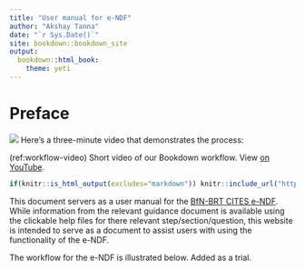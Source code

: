```yaml
--- 
title: "User manual for e-NDF"
author: "Akshay Tanna"
date: "`r Sys.Date()`"
site: bookdown::bookdown_site
output:
  bookdown::html_book:
    theme: yeti
---
```

# Preface{-}
![](images/eNDF_logo.png)
Here's a three-minute video that demonstrates the process:

(ref:workflow-video) Short video of our Bookdown workflow. View [on YouTube](https://youtu.be/8uFABzUG6Lw).

```r
if(knitr::is_html_output(excludes="markdown")) knitr::include_url("https://www.youtube.com/embed/8uFABzUG6Lw")
```


This document servers as a user manual for the [BfN-BRT CITES e-NDF](https://user.cites-endf.org). While information from the relevant guidance document is available using the clickable help files for there relevant step/section/question, this website is intended to serve as a document to assist users with using the functionality of the e-NDF.

The workflow for the e-NDF is illustrated below. Added as a trial.